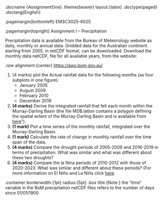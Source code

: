 .docname {AssignmentOne}
.theme{beaver} layout:{latex}
.doctype{paged}
.doclang{English}

.pagemargin{bottomleft}
   EMSC3025-6025 

.pagemargin{topright}
    Assignment I -- Precipitation 


Precipitation data is available from the Bureau of Meteorology website as daily, monthly or annual data. Gridded data for the Australian continent starting from 2005, in netCDF format, can be
downloaded. Download the monthly data netCDF, file for all available years, from the website:

.row alignment:{center}
   [https://awo.bom.gov.au/](https://awo.bom.gov.au/)

1. (4 marks) plot the Actual rainfall data for the following months (as four subplots in one figure): 
   -  January 2005
   -  August 2009
   -  February 2010
   -  December 2019

2. **(4 marks)** Derive the integrated rainfall that fell each month within the Murray-Darling Basin (the file MDB.latlon contains a polygon defining the spatial extent of the Murray-Darling Basin and is available from [here](https://data.gadopt.org/water-course/MDB.latlon)”).
3. **(1 mark)** Plot a time series of the monthly rainfall, integrated over the Murray-Darling Basin.
4. **(1 mark)** Calculate the rate of change in monthly rainfall over the time span of the data.
5. **(4 marks)** Compare the drought periods of 2005-2009 and 2016-2019 in terms of precipitation. What was similar and what was different about these two droughts?
6. **(4 marks)** Compare the la Nina periods of 2010-2012 with those of 2020-2023. What was similar and different about these periods? (For more information on El Niño and La Niña click [here](http://www.bom.gov.au/climate/updates/articles/a020.shtml).

.container borderwidth:{1pt} radius:{5pt}
   .box title:{Note:}
      the "time" variable in the BoM precipitation netCDF files refers to the number of days since 01/01/1900


